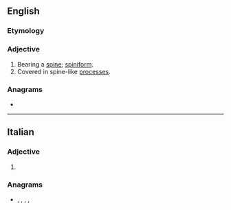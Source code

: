 {{also|Spinate}}
==English==

===Etymology===
{{suffix|en|spine|ate}}

===Adjective===
{{en-adj}}

# Bearing a [[spine]]; [[spiniform]].
# Covered in spine-like [[process]]es.

{{Webster 1913}}

===Anagrams===
* {{anagrams|en|a=aeinpst|painest|panties|patines|peisant|pianets|pinates|ptisane|sapient}}

----

==Italian==

===Adjective===
{{head|it|adjective form}}

# {{inflection of|it|spinato||f|p}}

===Anagrams===
* {{l|it|pastine}}, {{l|it|penasti}}, {{l|it|pensati}}, {{l|it|pesanti}}, {{l|it|spiante}}